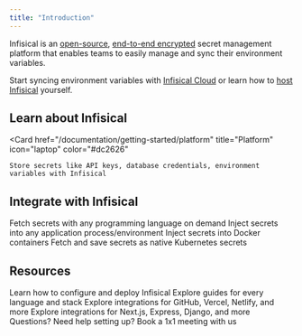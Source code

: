 ```yaml
---
title: "Introduction"
---
```


Infisical is an [open-source](https://opensource.com/resources/what-open-source), [end-to-end encrypted](https://en.wikipedia.org/wiki/End-to-end_encryption) secret management platform that enables teams to easily manage and sync their environment variables.

Start syncing environment variables with [Infisical Cloud](https://app.infisical.com) or learn how to [host Infisical](/self-hosting/overview) yourself.

## Learn about Infisical

<Card
    href="/documentation/getting-started/platform"
    title="Platform"
    icon="laptop"
    color="#dc2626"
>
    Store secrets like API keys, database credentials, environment variables with Infisical
</Card>

## Integrate with Infisical

<CardGroup cols={2}>
  <Card
    title="SDKs"
    href="/documentation/getting-started/sdks"
    icon="boxes-stacked"
    color="#3c8639"
  >
    Fetch secrets with any programming language on demand
  </Card>
  <Card href="/documentation/getting-started/sdks" title="Command Line Interface" icon="square-terminal" color="#3775a9">
    Inject secrets into any application process/environment
  </Card>
  <Card href="/documentation/getting-started/docker" title="Docker" icon="docker" color="#0078d3">
    Inject secrets into Docker containers
  </Card>
  <Card
    href="/documentation/getting-started/kubernetes"
    title="Kubernetes"
    icon="server"
    color="#3775a9"
  >
    Fetch and save secrets as native Kubernetes secrets
  </Card>
</CardGroup>

## Resources

<CardGroup cols={2}>
  <Card
    href="/self-hosting/overview"
    title="Self-hosting"
    icon="server"
    color="#0285c7"
  >
    Learn how to configure and deploy Infisical
  </Card>
  <Card
    href="/documentation/guides/introduction"
    title="Guide"
    icon="book-open"
    color="#dc2626"
  >
    Explore guides for every language and stack
  </Card>
  <Card
    href="/integrations/overview"
    title="Native Integrations"
    icon="clouds"
    color="#dc2626"
  >
    Explore integrations for GitHub, Vercel, Netlify, and more
  </Card>
  <Card
    href="/integrations/overview"
    title="Frameworks"
    icon="plug"
    color="#dc2626"
  >
    Explore integrations for Next.js, Express, Django, and more
  </Card>
  <Card
    href="https://calendly.com/team-infisical/infisical-demo"
    title="Contact Us"
    icon="user-headset"
    color="#0285c7"
  >
    Questions? Need help setting up? Book a 1x1 meeting with us
  </Card>
</CardGroup>

